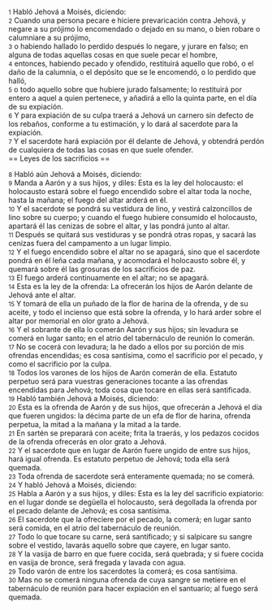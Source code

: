 {{anchor|1}} <small>1</small> Habló Jehová a Moisés, diciendo:<br>
{{anchor|2}} <small>2</small> Cuando una persona pecare e hiciere prevaricación contra Jehová, y negare a su prójimo lo encomendado o dejado en su mano, o bien robare o calumniare a su prójimo,<br>
{{anchor|3}} <small>3</small> o habiendo hallado lo perdido después lo negare, y jurare en falso; en alguna de todas aquellas cosas en que suele pecar el hombre,<br>
{{anchor|4}} <small>4</small> entonces, habiendo pecado y ofendido, restituirá aquello que robó, o el daño de la calumnia, o el depósito que se le encomendó, o lo perdido que halló,<br>
{{anchor|5}} <small>5</small> o todo aquello sobre que hubiere jurado falsamente; lo restituirá por entero a aquel a quien pertenece, y añadirá a ello la quinta parte, en el día de su expiación.<br>
{{anchor|6}} <small>6</small> Y para expiación de su culpa traerá a Jehová un carnero sin defecto de los rebaños, conforme a tu estimación, y lo dará al sacerdote para la expiación.<br>
{{anchor|7}} <small>7</small> Y el sacerdote hará expiación por él delante de Jehová, y obtendrá perdón de cualquiera de todas las cosas en que suele ofender.<br>
== Leyes de los sacrificios ==

{{anchor|8}} <small>8</small> Habló aún Jehová a Moisés, diciendo:<br>
{{anchor|9}} <small>9</small> Manda a Aarón y a sus hijos, y diles: Esta es la ley del holocausto: el holocausto estará sobre el fuego encendido sobre el altar toda la noche, hasta la mañana; el fuego del altar arderá en él.<br>
{{anchor|10}} <small>10</small> Y el sacerdote se pondrá su vestidura de lino, y vestirá calzoncillos de lino sobre su cuerpo; y cuando el fuego hubiere consumido el holocausto, apartará él las cenizas de sobre el altar, y las pondrá junto al altar.<br>
{{anchor|11}} <small>11</small> Después se quitará sus vestiduras y se pondrá otras ropas, y sacará las cenizas fuera del campamento a un lugar limpio.<br>
{{anchor|12}} <small>12</small> Y el fuego encendido sobre el altar no se apagará, sino que el sacerdote pondrá en él leña cada mañana, y acomodará el holocausto sobre él, y quemará sobre él las grosuras de los sacrificios de paz.<br>
{{anchor|13}} <small>13</small> El fuego arderá continuamente en el altar; no se apagará.<br>
{{anchor|14}} <small>14</small> Esta es la ley de la ofrenda: La ofrecerán los hijos de Aarón delante de Jehová ante el altar.<br>
{{anchor|15}} <small>15</small> Y tomará de ella un puñado de la flor de harina de la ofrenda, y de su aceite, y todo el incienso que está sobre la ofrenda, y lo hará arder sobre el altar por memorial en olor grato a Jehová.<br>
{{anchor|16}} <small>16</small> Y el sobrante de ella lo comerán Aarón y sus hijos; sin levadura se comerá en lugar santo; en el atrio del tabernáculo de reunión lo comerán.<br>
{{anchor|17}} <small>17</small> No se cocerá con levadura; la he dado a ellos por su porción de mis ofrendas encendidas; es cosa santísima, como el sacrificio por el pecado, y como el sacrificio por la culpa.<br>
{{anchor|18}} <small>18</small> Todos los varones de los hijos de Aarón comerán de ella. Estatuto perpetuo será para vuestras generaciones tocante a las ofrendas encendidas para Jehová; toda cosa que tocare en ellas será santificada.<br>
{{anchor|19}} <small>19</small> Habló también Jehová a Moisés, diciendo:<br>
{{anchor|20}} <small>20</small> Esta es la ofrenda de Aarón y de sus hijos, que ofrecerán a Jehová el día que fueren ungidos: la décima parte de un efa   de flor de harina, ofrenda perpetua, la mitad a la mañana y la mitad a la tarde.<br>
{{anchor|21}} <small>21</small> En sartén se preparará con aceite; frita la traerás, y los pedazos cocidos de la ofrenda ofrecerás en olor grato a Jehová.<br>
{{anchor|22}} <small>22</small> Y el sacerdote que en lugar de Aarón fuere ungido de entre sus hijos, hará igual ofrenda. Es estatuto perpetuo de Jehová; toda ella será quemada.<br>
{{anchor|23}} <small>23</small> Toda ofrenda de sacerdote será enteramente quemada; no se comerá.<br>
{{anchor|24}} <small>24</small> Y habló Jehová a Moisés, diciendo:<br>
{{anchor|25}} <small>25</small> Habla a Aarón y a sus hijos, y diles: Esta es la ley del sacrificio expiatorio: en el lugar donde se degüella el holocausto, será degollada la ofrenda por el pecado delante de Jehová; es cosa santísima.<br>
{{anchor|26}} <small>26</small> El sacerdote que la ofreciere por el pecado, la comerá; en lugar santo será comida, en el atrio del tabernáculo de reunión.<br>
{{anchor|27}} <small>27</small> Todo lo que tocare su carne, será santificado; y si salpicare su sangre sobre el vestido, lavarás aquello sobre que cayere, en lugar santo.<br>
{{anchor|28}} <small>28</small> Y la vasija de barro en que fuere cocida, será quebrada; y si fuere cocida en vasija de bronce, será fregada y lavada con agua.<br>
{{anchor|29}} <small>29</small> Todo varón de entre los sacerdotes la comerá; es cosa santísima.<br>
{{anchor|30}} <small>30</small> Mas no se comerá ninguna ofrenda de cuya sangre se metiere en el tabernáculo de reunión para hacer expiación en el santuario; al fuego será quemada.<br>
